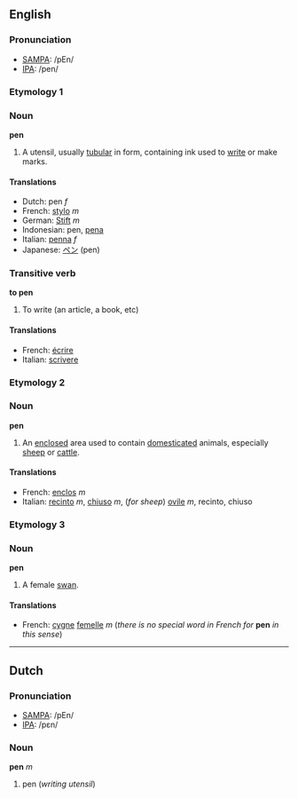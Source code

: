==English==

===Pronunciation===
*[[w:SAMPA|SAMPA]]: /pEn/
*[[w:IPA|IPA]]: /pen/

===Etymology 1===

===Noun===
'''pen'''

#A utensil, usually [[tubular]] in form, containing ink used to [[write]] or make marks.

====Translations====
*Dutch: pen ''f''
*French: [[stylo]] ''m''
*German: [[Stift]] ''m''
*Indonesian: pen, [[pena]]
*Italian: [[penna]] ''f''
*Japanese: [[ペン]] (pen)

===Transitive verb===
'''to pen'''

#To write (an article, a book, etc)

====Translations====
*French: [[écrire]]
*Italian: [[scrivere]]

===Etymology 2===
===Noun===
'''pen'''
#An [[enclose]]d area used to contain [[domesticated]] animals, especially [[sheep]] or [[cattle]].

====Translations====
*French: [[enclos]] ''m''
*Italian: [[recinto]] ''m'', [[chiuso]] ''m'', (''for sheep'') [[ovile]] ''m'', recinto, chiuso

===Etymology 3===
===Noun===
'''pen'''

#A female [[swan]].

====Translations====
*French: [[cygne]] [[femelle]] ''m'' (''there is no special word in French for'' '''pen''' ''in this sense'')

----
==Dutch==

===Pronunciation===
*[[w:SAMPA|SAMPA]]: /pEn/
*[[w:IPA|IPA]]: /pεn/

===Noun===
'''pen''' ''m''

#pen (''writing utensil'')